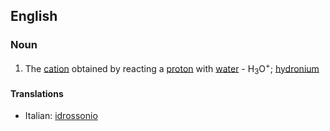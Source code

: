 ==English==

===Noun===
{{wikipedia}}
{{en-noun}}

#{{chemistry}} The [[cation]] obtained by reacting a [[proton]] with [[water]] - H<sub>3</sub>O<sup>+</sup>; [[hydronium]]

====Translations====
{{top}}
*Italian: [[idrossonio]] {{m}}
{{mid}}

{{bottom}}